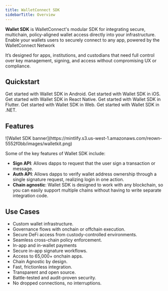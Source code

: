 ```yaml
---
title: WalletConnect SDK
sidebarTitle: Overview
---
```


**Wallet SDK** is WalletConnect's modular SDK for integrating secure, multichain, policy-aligned wallet access directly into your infrastructure. Enable your wallets users to securely connect to any app, powered by the WalletConnect Network

It’s designed for apps, institutions, and custodians that need full control over key management, signing, and access without compromising UX or compliance.

## Quickstart

<CardGroup cols={2}>
  <Card title="Android" icon="android" href="/wallet-sdk/android/installation">
    Get started with Wallet SDK in Android.
  </Card>

  <Card title="iOS" icon="apple" href="/wallet-sdk/ios/installation">
    Get started with Wallet SDK in iOS.
  </Card>

  <Card title="React Native" icon="react" href="/wallet-sdk/react-native/installation">
    Get started with Wallet SDK in React Native.
  </Card>

  <Card title="Flutter" icon="flutter" href="/wallet-sdk/flutter/installation">
    Get started with Wallet SDK in Flutter.
  </Card>

  <Card title="Web" icon="js" href="/wallet-sdk/web/installation">
    Get started with Wallet SDK in Web.
  </Card>

  <Card title=".NET" icon="code" href="/wallet-sdk/c-sharp/installation">
    Get started with Wallet SDK in .NET.
  </Card>
</CardGroup>

## Features

<Frame>
  ![Wallet SDK banner](https://mintlify.s3.us-west-1.amazonaws.com/reown-5552f0bb/images/walletkit.png)
</Frame>

Some of the key features of Wallet SDK include:

* **Sign API**: Allows dapps to request that the user sign a transaction or message.
* **Auth API**: Allows dapps to verify wallet address ownership through a single signature request, realizing login in one action.
* **Chain agnostic**: Wallet SDK is designed to work with any blockchain, so you can easily support multiple chains without having to write separate integration code.

## Use Cases

* Custom wallet infrastructure.
* Governance flows with onchain or offchain execution.
* Secure DeFi access from custody-controlled environments.
* Seamless cross-chain policy enforcement.
* In-app and in-wallet payments
* Secure in-app signature workflows.
* Access to 65,000+ onchain apps.
* Chain Agnostic by design.
* Fast, frictionless integration.
* Transparent and open source.
* Battle-tested and audit-proven security.
* No dropped connections, no interruptions.
